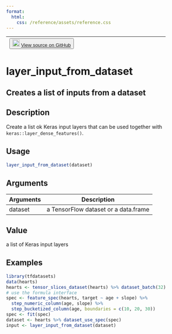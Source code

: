 ```yaml
---
format:
  html:
    css: /reference/assets/reference.css
---
```


| <button class="button"> ![](/reference/assets/GitHub-Mark-32px.png){width="20"} [View source on GitHub](https://github.com/rstudio/tfdatasets//blob/main/R/feature_spec.R#L1754) </button> |
|:------------------------------:|:--------------------------------------:|

# layer_input_from_dataset

## Creates a list of inputs from a dataset

## Description
Create a list ok Keras input layers that can be used together with `keras::layer_dense_features()`. 


## Usage
```r
layer_input_from_dataset(dataset) 
```

## Arguments
|Arguments|Description|
|---|---|
| dataset | a TensorFlow dataset or a data.frame |



## Value
a list of Keras input layers 


## Examples
```r
library(tfdatasets) 
data(hearts) 
hearts <- tensor_slices_dataset(hearts) %>% dataset_batch(32) 
# use the formula interface 
spec <- feature_spec(hearts, target ~ age + slope) %>% 
  step_numeric_column(age, slope) %>% 
  step_bucketized_column(age, boundaries = c(10, 20, 30)) 
spec <- fit(spec) 
dataset <- hearts %>% dataset_use_spec(spec) 
input <- layer_input_from_dataset(dataset) 
```


